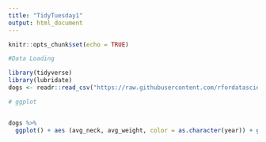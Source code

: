 ```yaml
---
title: "TidyTuesday1"
output: html_document
---
```


```r
knitr::opts_chunk$set(echo = TRUE)
```

```r
#Data Loading 

library(tidyverse)
library(lubridate)
dogs <- readr::read_csv("https://raw.githubusercontent.com/rfordatascience/tidytuesday/master/data/2019/2019-04-16/dogs.csv")

```
```r
# ggplot


dogs %>% 
  ggplot() + aes (avg_neck, avg_weight, color = as.character(year)) + geom_point(size = 4, alpha = 0.8) + labs(x= "Average Neck", y= "Average Weight") + theme (legend.position = c(0.88,0.4)) + labs(title = "Comparison of average weight and neck size of dogs from 2007 to 2015")



           


```
